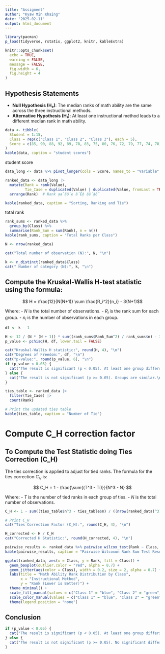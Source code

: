 ```yaml
---
title: "Assigment"
author: "Kyaw Min Khaing"
date: "2025-02-11"
output: html_document
---
```


```r
library(pacman)
p_load(tidyverse, rstatix, ggplot2, knitr, kableExtra)
```


```r
knitr::opts_chunk$set(
  echo = TRUE,    
  warning = FALSE, 
  message = FALSE, 
  fig.width = 6,   
  fig.height = 4   
)
```

## Hypothesis Statements

- **Null Hypothesis (H₀)**: The median ranks of math ability are the same across the three instructional methods.
- **Alternative Hypothesis (H₁)**: At least one instructional method leads to a different median rank in math ability.

```r
data <- tibble(
  Student = 1:15,
  Class = rep(c("Class 1", "Class 2", "Class 3"), each = 5),
  Score = c(85, 90, 88, 92, 89, 78, 83, 75, 80, 76, 72, 79, 77, 74, 78)
)
kable(data, caption = "student scores")
```
student score
```r
data_long <- data %>% pivot_longer(cols = Score, names_to = "Variable", values_to = "Value")

ranked_data <- data_long |> 
  mutate(Rank = rank(Value), 
         Tie_Case = duplicated(Value) | duplicated(Value, fromLast = TRUE)) |> 
  arrange(Rank)  # Rank ạảặổẹ ấẼộ ặếặỗ

kable(ranked_data, caption = "Sorting, Ranking and Tie")
```
total rank
```r
rank_sums <- ranked_data %>% 
  group_by(Class) %>% 
  summarise(Rank_Sum = sum(Rank), n = n())
kable(rank_sums, caption = "Total Ranks per Class")
```


```r
N <- nrow(ranked_data)

cat("Total number of observation (N):", N, "\n")
```

```r
k <- n_distinct(ranked_data$Class)
cat(" Number of category (N):", k, "\n")
```

## Compute the Kruskal-Wallis H-test statistic using the formula:

$$
H = \frac{12}{N(N+1)} \sum \frac{R_i^2}{n_i} - 3(N+1)$$


Where: - $N$ is the total number of observations. - $R_i$ is the rank sum for each group. - $n_i$ is the number of observations in each group.
```r
df <- k - 1

H <- 12 / (N * (N + 1)) * sum((rank_sums$Rank_Sum^2) / rank_sums$n) - 3 * (N + 1)
p_value <- pchisq(H, df, lower.tail = FALSE)

cat("Kruskal-Wallis H statistic:", round(H, 4), "\n")
cat("Degrees of Freedom:", df, "\n")
cat("p-value:", round(p_value, 6), "\n")
if (p_value < 0.05) {
  cat("The result is significant (p < 0.05). At least one group differs.\n")
} else {
  cat("The result is not significant (p >= 0.05). Groups are similar.\n")
}
```

```r
ties_table <- ranked_data |> 
  filter(Tie_Case) |> 
  count(Rank)

# Print the updated ties table
kable(ties_table, caption = "Number of Tie")
```
# Compute C_H correction factor

## To Compute the Test Statistic doing Ties Correction (C_H)

The ties correction is applied to adjust for tied ranks. The formula for the ties correction $C_H$ is:

$$
C_H = 1 - \frac{\sum{(T^3 - Ti)}}{N^3 - N}
$$

Where: - $T$ is the number of tied ranks in each group of ties. - $N$ is the total number of observations.

```r
C_H <- 1 - sum((ties_table$n^3 - ties_table$n) / ((nrow(ranked_data)^3) - nrow(ranked_data)))

# Print C_H
cat("Ties Correction Factor (C_H):", round(C_H, 4), "\n")
```


```r
H_corrected <- H / C_H 
cat("Corrected H Statistic:", round(H_corrected, 4), "\n")
```

```r
pairwise_results <- ranked_data %>% pairwise_wilcox_test(Rank ~ Class, p.adjust.method = "bonferroni")
kable(pairwise_results, caption = "Pairwise Wilcoxon Rank Sum Test Results")
```


```r
ggplot(ranked_data, aes(x = Class, y = Rank, fill = Class)) +
  geom_boxplot(outlier.color = "red", alpha = 0.7) +
  geom_jitter(aes(color = Class), width = 0.2, size = 2, alpha = 0.7) +
  labs(title = "Math Ability Rank Distribution by Class",
       x = "Instructional Method",
       y = "Rank (Lower is Better)") +
  theme_minimal() +
  scale_fill_manual(values = c("Class 1" = "blue", "Class 2" = "green", "Class 3" = "purple")) +
  scale_color_manual(values = c("Class 1" = "blue", "Class 2" = "green", "Class 3" = "purple")) +
  theme(legend.position = "none")
```
## Conclusion
```r
if (p_value < 0.05) {
  cat("The result is significant (p < 0.05). At least one group differs in math ability rankings.\n")
} else {
  cat("The result is not significant (p >= 0.05). No significant difference in math ability rankings across classes.\n")
}
```
